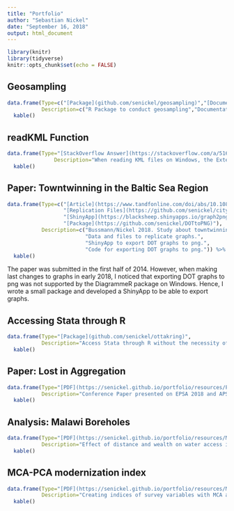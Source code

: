 ```yaml
---
title: "Portfolio"
author: "Sebastian Nickel"
date: "September 16, 2018"
output: html_document
---
```


```r
library(knitr)
library(tidyverse)
knitr::opts_chunk$set(echo = FALSE)
```


  
## Geosampling
```r
data.frame(Type=c("[Package](github.com/senickel/geosampling)","[Documentation](senickel.github.io/sampling_documentation)","[ShinyApp](https://blacksheep.shinyapps.io/samplingnairobi/)"),
           Description=c("R Package to conduct geosampling","Documentation and demonstration of geosampling","Demonstrating both sampling strategies for Nairobi")) %>% 
  kable()
```

  

## readKML Function
```r
data.frame(Type="[StackOverflow Answer](https://stackoverflow.com/a/51657844/2763996)",
               Description="When reading KML files on Windows, the Extended Data is not read. My answer provides a solution to this problem by opening the KML as an XML file.") %>% 
  kable()
```
  

## Paper: Towntwinning in the Baltic Sea Region
```r

data.frame(Type=c("[Article](https://www.tandfonline.com/doi/abs/10.1080/01629778.2018.1447977)",
                  "[Replication Files](https://github.com/senickel/city-networks-BSR-data)",
                  "[ShinyApp](https://blacksheep.shinyapps.io/graph2png/)",
                  "[Package](https://github.com/senickel/DOTtoPNG)"),
           Description=c("Bussmann/Nickel 2018. Study about towntwinning networks in the Baltic Sea region. Towntwinning data scraped from Wikipedia.",
                         "Data and files to replicate graphs.",
                         "ShinyApp to export DOT graphs to png.",
                         "Code for exporting DOT graphs to png.")) %>% 
  kable()

```

The paper was submitted in the first half of 2014. However, when making last changes to graphs in early 2018, I noticed that exporting DOT graphs to png was not supported by the DiagrammeR package on Windows. Hence, I wrote a small package and developed a ShinyApp to be able to export graphs.
  
## Accessing Stata through R

```r
data.frame(Type="[Package](github.com/senickel/ottakring)",
           Description="Access Stata through R without the necessity of writing any Stata code. (WIP)") %>% 
  kable()
```
  
  
## Paper: Lost in Aggregation

```r
data.frame(Type="[PDF](https://senickel.github.io/portfolio/resources/Paper - Lost in Aggregation.pdf)",
           Description="Conference Paper presented on EPSA 2018 and APSA 2017. Effect of different spatial aggregation on variables.") %>% 
  kable()
```


## Analysis: Malawi Boreholes
```r
data.frame(Type="[PDF](https://senickel.github.io/portfolio/resources/Memo - Water access in Malawi.pdf)",
           Description="Effect of distance and wealth on water access in Malawi.") %>% 
  kable()
```

## MCA-PCA modernization index
```r
data.frame(Type="[PDF](https://senickel.github.io/portfolio/resources/MCA-PCA - modernization index.pdf)",
           Description="Creating indices of survey variables with MCA and PCA.") %>% 
  kable()
```

